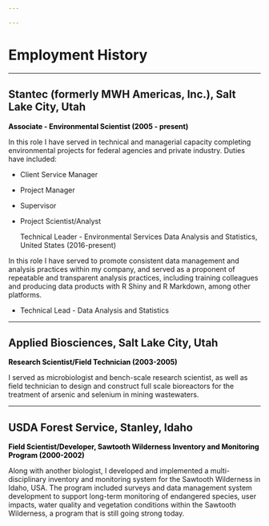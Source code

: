 ```yaml
---

---
```


# Employment History

<hr/>

## Stantec (formerly MWH Americas, Inc.), Salt Lake City, Utah

<p style="font-size:14px;font-weight: bold;color:black;padding:0px;">Associate - Environmental Scientist (2005 - present)</p>

In this role I have served in technical and managerial capacity completing environmental projects for federal agencies and private industry. Duties have included:

* Client Service Manager
* Project Manager
* Supervisor
* Project Scientist/Analyst

  <p style="font-size:14px;font-weight: bold;color:black;padding:0px;">Technical Leader - Environmental Services Data Analysis and Statistics, United States (2016-present)</p>
  
In this role I have served to promote consistent data management and analysis practices within my company, and served as a proponent of repeatable and transparent analysis practices, including training colleagues and producing data products with R Shiny and R Markdown, among other platforms.

* Technical Lead -  Data Analysis and Statistics
  
<hr/>
  
## Applied Biosciences, Salt Lake City, Utah
  
  <p style="font-size:14px;font-weight: bold;color:black;padding:0px;">Research Scientist/Field Technician (2003-2005)</p>
  
I served as microbiologist and bench-scale research scientist, as well as field technician to design and construct full scale bioreactors for the treatment of arsenic and selenium in mining wastewaters.
 
<hr/> 
  
## USDA Forest Service, Stanley, Idaho
  
  <p style="font-size:14px;font-weight: bold;color:black;padding:0px;">Field Scientist/Developer, Sawtooth Wilderness Inventory and Monitoring Program (2000-2002)</p>

Along with another biologist, I developed and implemented a multi-disciplinary inventory and monitoring system for the Sawtooth Wilderness in Idaho, USA. The program included surveys and data management system development to support long-term monitoring of endangered species, user impacts, water quality and vegetation conditions within the Sawtooth Wilderness, a program that is still going strong today.
  
  
  
  
  




